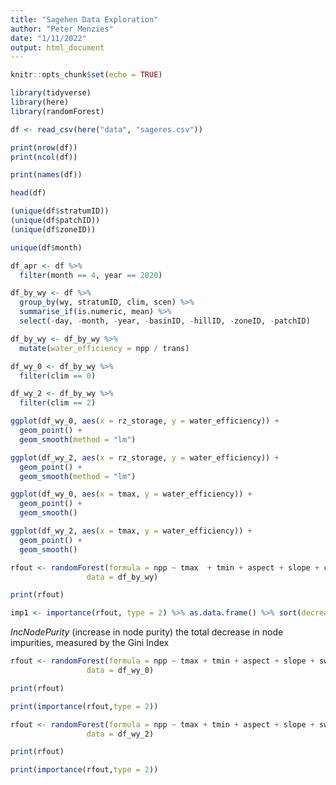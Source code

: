 ```yaml
---
title: "Sagehen Data Exploration"
author: "Peter Menzies"
date: "1/11/2022"
output: html_document
---
```


```r
knitr::opts_chunk$set(echo = TRUE)

library(tidyverse)
library(here)
library(randomForest)
```

```r
df <- read_csv(here("data", "sageres.csv"))
```

```r
print(nrow(df))
print(ncol(df))

print(names(df))
```


```r
head(df)
```


```r
(unique(df$stratumID))
(unique(df$patchID))
(unique(df$zoneID))
```

```r
unique(df$month)
```


```r
df_apr <- df %>% 
  filter(month == 4, year == 2020)
```

```r
df_by_wy <- df %>% 
  group_by(wy, stratumID, clim, scen) %>% 
  summarise_if(is.numeric, mean) %>% 
  select(-day, -month, -year, -basinID, -hillID, -zoneID, -patchID)
```

```r
df_by_wy <- df_by_wy %>% 
  mutate(water_efficiency = npp / trans)
```

```r
df_wy_0 <- df_by_wy %>% 
  filter(clim == 0)

df_wy_2 <- df_by_wy %>% 
  filter(clim == 2)
```


```r
ggplot(df_wy_0, aes(x = rz_storage, y = water_efficiency)) +
  geom_point() + 
  geom_smooth(method = "lm")

ggplot(df_wy_2, aes(x = rz_storage, y = water_efficiency)) +
  geom_point() + 
  geom_smooth(method = "lm")
```

```r
ggplot(df_wy_0, aes(x = tmax, y = water_efficiency)) +
  geom_point() + 
  geom_smooth()

ggplot(df_wy_2, aes(x = tmax, y = water_efficiency)) +
  geom_point() + 
  geom_smooth()
```


```r
rfout <- randomForest(formula = npp ~ tmax  + tmin + aspect + slope + clim + swe + scen + elev + precip,     
                 data = df_by_wy)

print(rfout)

imp1 <- importance(rfout, type = 2) %>% as.data.frame() %>% sort(decreasing = TRUE) %>% rownames_to_column("variable")
```

*IncNodePurity* (increase in node purity) the total decrease in node impurities, measured by the Gini Index


```r
rfout <- randomForest(formula = npp ~ tmax + tmin + aspect + slope + swe + scen + elev + precip,     
                 data = df_wy_0)

print(rfout)

print(importance(rfout,type = 2))
```



```r
rfout <- randomForest(formula = npp ~ tmax + tmin + aspect + slope + swe + scen + elev + precip,     
                 data = df_wy_2)

print(rfout)

print(importance(rfout,type = 2))
```


